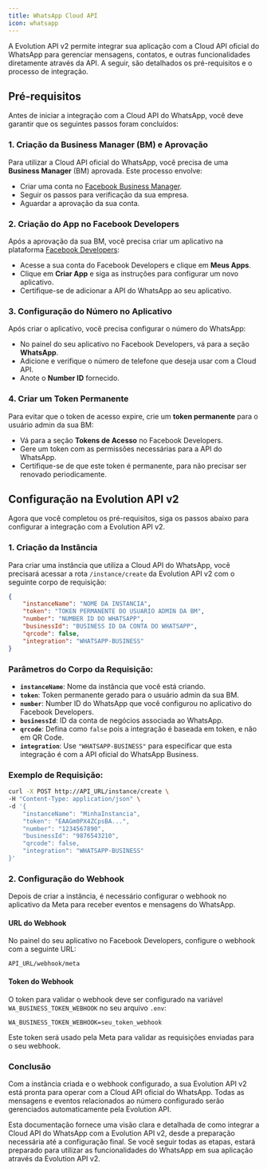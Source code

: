 ```yaml
---
title: WhatsApp Cloud API
icon: whatsapp
---
```


A Evolution API v2 permite integrar sua aplicação com a Cloud API oficial do WhatsApp para gerenciar mensagens, contatos, e outras funcionalidades diretamente através da API. A seguir, são detalhados os pré-requisitos e o processo de integração.

## Pré-requisitos

Antes de iniciar a integração com a Cloud API do WhatsApp, você deve garantir que os seguintes passos foram concluídos:

### 1. Criação da Business Manager (BM) e Aprovação

Para utilizar a Cloud API oficial do WhatsApp, você precisa de uma **Business Manager** (BM) aprovada. Este processo envolve:

- Criar uma conta no [Facebook Business Manager](https://business.facebook.com/).
- Seguir os passos para verificação da sua empresa.
- Aguardar a aprovação da sua conta.

### 2. Criação do App no Facebook Developers

Após a aprovação da sua BM, você precisa criar um aplicativo na plataforma [Facebook Developers](https://developers.facebook.com/):

- Acesse a sua conta do Facebook Developers e clique em **Meus Apps**.
- Clique em **Criar App** e siga as instruções para configurar um novo aplicativo.
- Certifique-se de adicionar a API do WhatsApp ao seu aplicativo.

### 3. Configuração do Número no Aplicativo

Após criar o aplicativo, você precisa configurar o número do WhatsApp:

- No painel do seu aplicativo no Facebook Developers, vá para a seção **WhatsApp**.
- Adicione e verifique o número de telefone que deseja usar com a Cloud API.
- Anote o **Number ID** fornecido.

### 4. Criar um Token Permanente

Para evitar que o token de acesso expire, crie um **token permanente** para o usuário admin da sua BM:

- Vá para a seção **Tokens de Acesso** no Facebook Developers.
- Gere um token com as permissões necessárias para a API do WhatsApp.
- Certifique-se de que este token é permanente, para não precisar ser renovado periodicamente.

## Configuração na Evolution API v2

Agora que você completou os pré-requisitos, siga os passos abaixo para configurar a integração com a Evolution API v2.

### 1. Criação da Instância

Para criar uma instância que utiliza a Cloud API do WhatsApp, você precisará acessar a rota `/instance/create` da Evolution API v2 com o seguinte corpo de requisição:

```json
{
    "instanceName": "NOME DA INSTANCIA",
    "token": "TOKEN PERMANENTE DO USUARIO ADMIN DA BM",
    "number": "NUMBER ID DO WHATSAPP",
    "businessId": "BUSINESS ID DA CONTA DO WHATSAPP",
    "qrcode": false,
    "integration": "WHATSAPP-BUSINESS"
}
```

### Parâmetros do Corpo da Requisição:

- **`instanceName`**: Nome da instância que você está criando.
- **`token`**: Token permanente gerado para o usuário admin da sua BM.
- **`number`**: Number ID do WhatsApp que você configurou no aplicativo do Facebook Developers.
- **`businessId`**: ID da conta de negócios associada ao WhatsApp.
- **`qrcode`**: Defina como `false` pois a integração é baseada em token, e não em QR Code.
- **`integration`**: Use `"WHATSAPP-BUSINESS"` para especificar que esta integração é com a API oficial do WhatsApp Business.

### Exemplo de Requisição:

```bash
curl -X POST http://API_URL/instance/create \
-H "Content-Type: application/json" \
-d '{
    "instanceName": "MinhaInstancia",
    "token": "EAAGm0PX4ZCpsBA...",
    "number": "1234567890",
    "businessId": "9876543210",
    "qrcode": false,
    "integration": "WHATSAPP-BUSINESS"
}'
```

### 2. Configuração do Webhook

Depois de criar a instância, é necessário configurar o webhook no aplicativo da Meta para receber eventos e mensagens do WhatsApp.

#### URL do Webhook

No painel do seu aplicativo no Facebook Developers, configure o webhook com a seguinte URL:

```plaintext
API_URL/webhook/meta
```

#### Token do Webhook

O token para validar o webhook deve ser configurado na variável `WA_BUSINESS_TOKEN_WEBHOOK` no seu arquivo `.env`:

```plaintext
WA_BUSINESS_TOKEN_WEBHOOK=seu_token_webhook
```

Este token será usado pela Meta para validar as requisições enviadas para o seu webhook.

### Conclusão

Com a instância criada e o webhook configurado, a sua Evolution API v2 está pronta para operar com a Cloud API oficial do WhatsApp. Todas as mensagens e eventos relacionados ao número configurado serão gerenciados automaticamente pela Evolution API.

Esta documentação fornece uma visão clara e detalhada de como integrar a Cloud API do WhatsApp com a Evolution API v2, desde a preparação necessária até a configuração final. Se você seguir todas as etapas, estará preparado para utilizar as funcionalidades do WhatsApp em sua aplicação através da Evolution API v2.